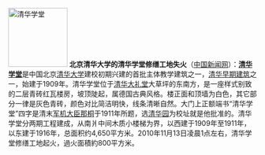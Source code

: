 [[File:Tsinghua School.JPG|120px|left|清华学堂]]
'''北京清华大学的清华学堂修缮工地失火'''（[http://www.bj.chinanews.com.cn/news/2010/1113/12237.html 中国新闻网]）：'''[[清华学堂]]'''是中国北京[[清华大学]]建校初期兴建的首批主体教学建筑之一，[[清华早期建筑]]之一，始建于1909年。清华学堂位于[[清华大礼堂]]大草坪的东南方，是一座样式别致的二层青砖红瓦楼房，坡顶陡起，属德国古典风格。楼正面和顶墙为白色，其它部分一律是灰色青砖，颜色对比简洁明快，线条清晰自然。大门上正额端书“清华学堂”四字是清末[[军机大臣]][[那桐]]于1911年所题，选[[清华园]]为校址就是他批准的。清华学堂分两期工程建成，从南爿中间木质小楼梯为界，以西建于1909年至1911年，以东建于1916年，总面积约4,650平方米。2010年11月13日凌晨1点左右，清华学堂修缮工地起火，過火面積約800平方米。